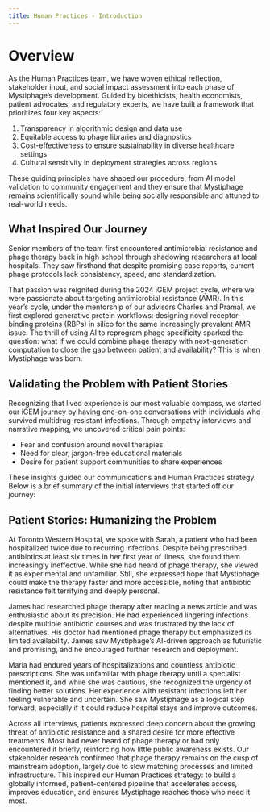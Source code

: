 ```yaml
---
title: Human Practices - Introduction
---
```


# Overview

As the Human Practices team, we have woven ethical reflection, stakeholder input, and social impact assessment into each phase of Mystiphage’s development. Guided by bioethicists, health economists, patient advocates, and regulatory experts, we have built a framework that prioritizes four key aspects:

1. Transparency in algorithmic design and data use
2. Equitable access to phage libraries and diagnostics
3. Cost-effectiveness to ensure sustainability in diverse healthcare settings
4. Cultural sensitivity in deployment strategies across regions

These guiding principles have shaped our procedure, from AI model validation to community engagement and they ensure that Mystiphage remains scientifically sound while being socially responsible and attuned to real-world needs.

## What Inspired Our Journey
Senior members of the team first encountered antimicrobial resistance and phage therapy back in high school through shadowing researchers at local hospitals. They saw firsthand that despite promising case reports, current phage protocols lack consistency, speed, and standardization. 

That passion was reignited during the 2024 iGEM project cycle, where we were passionate about targeting antimicrobial resistance (AMR). In this year’s cycle, under the mentorship of our advisors Charles and Pramal, we first explored generative protein workflows: designing novel receptor-binding proteins (RBPs) in silico for the same increasingly prevalent AMR issue. The thrill of using AI to reprogram phage specificity sparked the question: what if we could combine phage therapy with next-generation computation to close the gap between patient and availability? This is when Mystiphage was born.


 ## Validating the Problem with Patient Stories

Recognizing that lived experience is our most valuable compass, we started our iGEM journey by having one-on-one conversations with individuals who survived multidrug-resistant infections. Through empathy interviews and narrative mapping, we uncovered critical pain points:

- Fear and confusion around novel therapies    
- Need for clear, jargon-free educational materials   
- Desire for patient support communities to share experiences
    

These insights guided our communications and Human Practices strategy. Below is a brief summary of the initial interviews that started off our journey:

## Patient Stories: Humanizing the Problem

At Toronto Western Hospital, we spoke with Sarah, a patient who had been hospitalized twice due to recurring infections. Despite being prescribed antibiotics at least six times in her first year of illness, she found them increasingly ineffective. While she had heard of phage therapy, she viewed it as experimental and unfamiliar. Still, she expressed hope that Mystiphage could make the therapy faster and more accessible, noting that antibiotic resistance felt terrifying and deeply personal.

James had researched phage therapy after reading a news article and was enthusiastic about its precision. He had experienced lingering infections despite multiple antibiotic courses and was frustrated by the lack of alternatives. His doctor had mentioned phage therapy but emphasized its limited availability. James saw Mystiphage’s AI-driven approach as futuristic and promising, and he encouraged further research and deployment.

Maria had endured years of hospitalizations and countless antibiotic prescriptions. She was unfamiliar with phage therapy until a specialist mentioned it, and while she was cautious, she recognized the urgency of finding better solutions. Her experience with resistant infections left her feeling vulnerable and uncertain. She saw Mystiphage as a logical step forward, especially if it could reduce hospital stays and improve outcomes.

Across all interviews, patients expressed deep concern about the growing threat of antibiotic resistance and a shared desire for more effective treatments. Most had never heard of phage therapy or had only encountered it briefly, reinforcing how little public awareness exists. Our stakeholder research confirmed that phage therapy remains on the cusp of mainstream adoption, largely due to slow matching processes and limited infrastructure. This inspired our Human Practices strategy: to build a globally informed, patient-centered pipeline that accelerates access, improves education, and ensures Mystiphage reaches those who need it most.

